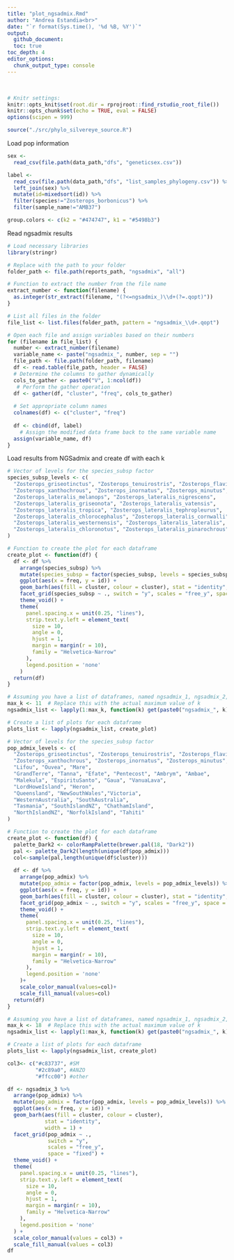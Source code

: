 ```yaml
---
title: "plot_ngsadmix.Rmd"
author: "Andrea Estandia<br>"
date: "`r format(Sys.time(), '%d %B, %Y')`"
output:
  github_document:
  toc: true
toc_depth: 4
editor_options:
  chunk_output_type: console
---
```

  <br>
  
```r
# Knitr settings: 
knitr::opts_knit$set(root.dir = rprojroot::find_rstudio_root_file())
knitr::opts_chunk$set(echo = TRUE, eval = FALSE)
options(scipen = 999)
```

```r
source("./src/phylo_silvereye_source.R")
```

Load pop information
```r
sex <-
  read_csv(file.path(data_path,"dfs", "geneticsex.csv"))

label <- 
  read_csv(file.path(data_path,"dfs", "list_samples_phylogeny.csv")) %>% 
  left_join(sex) %>% 
  mutate(id=mixedsort(id)) %>% 
  filter(species!="Zosterops_borbonicus") %>% 
  filter(sample_name!="AMB37")

group.colors <- c(k2 = "#474747", k1 = "#5498b3")
```

Read ngsadmix results
```r
# Load necessary libraries
library(stringr)

# Replace with the path to your folder
folder_path <- file.path(reports_path, "ngsadmix", "all")

# Function to extract the number from the file name
extract_number <- function(filename) {
  as.integer(str_extract(filename, "(?<=ngsadmix_)\\d+(?=.qopt)"))
}

# List all files in the folder
file_list <- list.files(folder_path, pattern = "ngsadmix_\\d+.qopt")

# Open each file and assign variables based on their numbers
for (filename in file_list) {
  number <- extract_number(filename)
  variable_name <- paste("ngsadmix_", number, sep = "")
  file_path <- file.path(folder_path, filename)
  df <- read.table(file_path, header = FALSE)
  # Determine the columns to gather dynamically
  cols_to_gather <- paste0("V", 1:ncol(df))
   # Perform the gather operation
  df <- gather(df, "cluster", "freq", cols_to_gather)
  
  # Set appropriate column names
  colnames(df) <- c("cluster", "freq")
  
  df <- cbind(df, label) 
    # Assign the modified data frame back to the same variable name
  assign(variable_name, df)
}
```

Load results from NGSadmix and create df with each k
```r
# Vector of levels for the species_subsp factor
species_subsp_levels <- c(
  "Zosterops_griseotinctus", "Zosterops_tenuirostris", "Zosterops_flavifrons",
  "Zosterops_xanthochrous", "Zosterops_inornatus", "Zosterops_minutus",
  "Zosterops_lateralis_melanops", "Zosterops_lateralis_nigrescens",
  "Zosterops_lateralis_griseonota", "Zosterops_lateralis_vatensis",
  "Zosterops_lateralis_tropica", "Zosterops_lateralis_tephropleurus",
  "Zosterops_lateralis_chlorocephalus", "Zosterops_lateralis_cornwalli",
  "Zosterops_lateralis_westernensis", "Zosterops_lateralis_lateralis",
  "Zosterops_lateralis_chloronotus", "Zosterops_lateralis_pinarochrous"
)

# Function to create the plot for each dataframe
create_plot <- function(df) {
  df <- df %>%
    arrange(species_subsp) %>%
    mutate(species_subsp = factor(species_subsp, levels = species_subsp_levels)) %>%
    ggplot(aes(x = freq, y = id)) +
    geom_barh(aes(fill = cluster, colour = cluster), stat = "identity", width = 1) +
    facet_grid(species_subsp ~ ., switch = "y", scales = "free_y", space = "fixed") +
    theme_void() +
    theme(
      panel.spacing.x = unit(0.25, "lines"),
      strip.text.y.left = element_text(
        size = 10,
        angle = 0,
        hjust = 1,
        margin = margin(r = 10),
        family = "Helvetica-Narrow"
      ),
      legend.position = 'none'
    )
  return(df)
}

# Assuming you have a list of dataframes, named ngsadmix_1, ngsadmix_2, ..., ngsadmix_max_k
max_k <- 11  # Replace this with the actual maximum value of k
ngsadmix_list <- lapply(1:max_k, function(k) get(paste0("ngsadmix_", k)))

# Create a list of plots for each dataframe
plots_list <- lapply(ngsadmix_list, create_plot)
```


```r
# Vector of levels for the species_subsp factor
pop_admix_levels <- c(
  "Zosterops_griseotinctus", "Zosterops_tenuirostris", "Zosterops_flavifrons",
  "Zosterops_xanthochrous", "Zosterops_inornatus", "Zosterops_minutus",
  "Lifou", "Ouvea", "Mare",
  "GrandTerre", "Tanna", "Efate", "Pentecost", "Ambrym", "Ambae",
  "Malekula", "EspirituSanto", "Gaua", "VanuaLava",
  "LordHoweIsland", "Heron",
  "Queensland", "NewSouthWales","Victoria",
  "WesternAustralia", "SouthAustralia",
  "Tasmania", "SouthIslandNZ", "ChathamIsland",
  "NorthIslandNZ", "NorfolkIsland", "Tahiti"
)

# Function to create the plot for each dataframe
create_plot <- function(df) {
  palette_Dark2 <- colorRampPalette(brewer.pal(18, "Dark2"))
  pal <- palette_Dark2(length(unique(df$pop_admix)))
  col<-sample(pal,length(unique(df$cluster)))
  
  df <- df %>%
    arrange(pop_admix) %>%
    mutate(pop_admix = factor(pop_admix, levels = pop_admix_levels)) %>%
    ggplot(aes(x = freq, y = id)) +
    geom_barh(aes(fill = cluster, colour = cluster), stat = "identity", width = 1) +
    facet_grid(pop_admix ~ ., switch = "y", scales = "free_y", space = "fixed") +
    theme_void() +
    theme(
      panel.spacing.x = unit(0.25, "lines"),
      strip.text.y.left = element_text(
        size = 10,
        angle = 0,
        hjust = 1,
        margin = margin(r = 10),
        family = "Helvetica-Narrow"
      ),
      legend.position = 'none'
    )+
    scale_color_manual(values=col)+
    scale_fill_manual(values=col)
  return(df)
}

# Assuming you have a list of dataframes, named ngsadmix_1, ngsadmix_2, ..., ngsadmix_max_k
max_k <- 18  # Replace this with the actual maximum value of k
ngsadmix_list <- lapply(1:max_k, function(k) get(paste0("ngsadmix_", k)))

# Create a list of plots for each dataframe
plots_list <- lapply(ngsadmix_list, create_plot)
```


```r
col3<- c("#c83737", #SM
         "#2c89a0", #ANZO
         "#ffcc00") #other

df <- ngsadmix_3 %>%
  arrange(pop_admix) %>%
  mutate(pop_admix = factor(pop_admix, levels = pop_admix_levels)) %>%
  ggplot(aes(x = freq, y = id)) +
  geom_barh(aes(fill = cluster, colour = cluster),
            stat = "identity",
            width = 1) +
  facet_grid(pop_admix ~ .,
             switch = "y",
             scales = "free_y",
             space = "fixed") +
  theme_void() +
  theme(
    panel.spacing.x = unit(0.25, "lines"),
    strip.text.y.left = element_text(
      size = 10,
      angle = 0,
      hjust = 1,
      margin = margin(r = 10),
      family = "Helvetica-Narrow"
    ),
    legend.position = 'none'
  ) +
  scale_color_manual(values = col3) +
  scale_fill_manual(values = col3)
df
```

